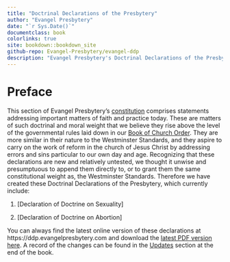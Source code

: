 ```yaml
--- 
title: "Doctrinal Declarations of the Presbytery"
author: "Evangel Presbytery"
date: "`r Sys.Date()`"
documentclass: book
colorlinks: true
site: bookdown::bookdown_site
github-repo: Evangel-Presbytery/evangel-ddp
description: "Evangel Presbytery's Doctrinal Declarations of the Presbytery."
---
```


# Preface {-}

This section of Evangel Presbytery's [constitution](https://bco.evangelpresbytery.com/preface.html#c.-constitution-defined) comprises statements addressing important matters of faith and practice today. These are matters of such doctrinal and moral weight that we believe they rise above the level of the governmental rules laid down in our [Book of Church Order](https://bco.evangelpresbytery.com/). They are more similar in their nature to the Westminster Standards, and they aspire to carry on the work of reform in the church of Jesus Christ by addressing errors and sins particular to our own day and age. Recognizing that these declarations are new and relatively untested, we thought it unwise and presumptuous to append them directly to, or to grant them the same constitutional weight as, the Westminster Standards. Therefore we have created these Doctrinal Declarations of the Presbytery, which currently include:

1. [Declaration of Doctrine on Sexuality]

2. [Declaration of Doctrine on Abortion]

You can always find the latest online version of these declarations at https://ddp.evangelpresbytery.com and download the [latest PDF version here](https://ddp.evangelpresbytery.com/evangel-presbytery-ddp.pdf). A record of the changes can be found in the [Updates](https://ddp.evangelpresbytery.com/updates.html) section at the end of the book.

<!--- End of frontmatter, start of regular page numbering-->
\mainmatter
